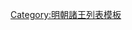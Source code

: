 {{ming|title=明朝浦陽國諸王|ed=浦陽國|head=[[萬曆]]九年（[[1581年]]）封。|
{{ming/title}}
{{ming/list|浦陽肅安王|[[朱常洚]]|朱翊鈏、嫡四子|[[1581年]]—[[1601年]]|萬曆九年封。二十九年薨。}}
{{ming/list|浦陽王|[[朱由楌]]|朱常洚、庶一子|[[1621年]]—？年|[[天启 (明朝)|天啟]]元年襲封。}}
}}<noinclude>
[[Category:明朝諸王列表模板]]
</noinclude>